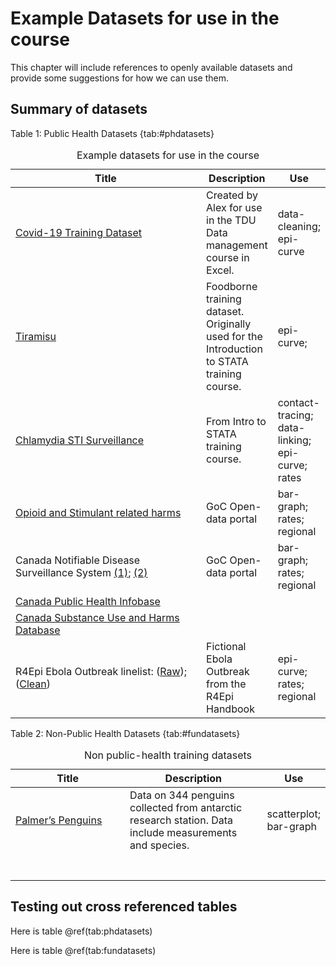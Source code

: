# Example Datasets for use in the course {#datasets}

This chapter will include references to openly available datasets and provide some suggestions for how we can use them.

## Summary of datasets

Table 1: Public Health Datasets {tab:\#phdatasets}

+----------------------------------------------------------------------------------------------------------------------------------------------------------------------------------------------------------------------------------------------------------------------------------------------+--------------------------------------------------------------------------------------------+-------------------------------------------------+
| Title                                                                                                                                                                                                                                                                                        | Description                                                                                | Use                                             |
+==============================================================================================================================================================================================================================================================================================+============================================================================================+=================================================+
| [Covid-19 Training Dataset](https://022gc-my.sharepoint.com/:f:/r/personal/joanne_stares_phac-aspc_gc_ca/Documents/CapacityBuilding_DataManagement/DataManagement_3_Excel_pt1?csf=1&web=1&e=6T3a0p "Covid-19 Training Dataset")                                                              | Created by Alex for use in the TDU Data management course in Excel.                        | data-cleaning; epi-curve                        |
+----------------------------------------------------------------------------------------------------------------------------------------------------------------------------------------------------------------------------------------------------------------------------------------------+--------------------------------------------------------------------------------------------+-------------------------------------------------+
| [Tiramisu](https://022gc-my.sharepoint.com/:f:/r/personal/joanne_stares_phac-aspc_gc_ca/Documents/IntroToStata/Tira%20Case%20Study?csf=1&web=1&e=Aqo5ge "Tiramisu training data")                                                                                                            | Foodborne training dataset. Originally used for the Introduction to STATA training course. | epi-curve;                                      |
+----------------------------------------------------------------------------------------------------------------------------------------------------------------------------------------------------------------------------------------------------------------------------------------------+--------------------------------------------------------------------------------------------+-------------------------------------------------+
| [Chlamydia STI Surveillance](https://022gc-my.sharepoint.com/:f:/r/personal/joanne_stares_phac-aspc_gc_ca/Documents/IntroToStata/Chlamydia%20Case%20Study?csf=1&web=1&e=6S885y "Chlamydia case study")                                                                                       | From Intro to STATA training course.                                                       | contact-tracing; data-linking; epi-curve; rates |
+----------------------------------------------------------------------------------------------------------------------------------------------------------------------------------------------------------------------------------------------------------------------------------------------+--------------------------------------------------------------------------------------------+-------------------------------------------------+
| [Opioid and Stimulant related harms](https://open.canada.ca/data/en/dataset/1092497d-6c72-4e66-930b-9d6337e64af5 "Opioid and Stimulant related harms")                                                                                                                                       | GoC Open-data portal                                                                       | bar-graph; rates; regional                      |
+----------------------------------------------------------------------------------------------------------------------------------------------------------------------------------------------------------------------------------------------------------------------------------------------+--------------------------------------------------------------------------------------------+-------------------------------------------------+
| Canada Notifiable Disease Surveillance System [(1)](https://open.canada.ca/data/en/dataset/b712dd07-f30d-463f-b743-26ab3465d91b "CNDSS Link 1"); [(2)](https://open.canada.ca/data/en/dataset/f2a711f9-be80-4b98-a205-8ac9e5e0d126 "CNDSS Link 2")                                           | GoC Open-data portal                                                                       | bar-graph; rates; regional                      |
+----------------------------------------------------------------------------------------------------------------------------------------------------------------------------------------------------------------------------------------------------------------------------------------------+--------------------------------------------------------------------------------------------+-------------------------------------------------+
| [Canada Public Health Infobase](https://health-infobase.canada.ca/ "CPHI Link")                                                                                                                                                                                                              |                                                                                            |                                                 |
+----------------------------------------------------------------------------------------------------------------------------------------------------------------------------------------------------------------------------------------------------------------------------------------------+--------------------------------------------------------------------------------------------+-------------------------------------------------+
| [Canada Substance Use and Harms Database](https://csuch.ca/explore-the-data/)                                                                                                                                                                                                                |                                                                                            |                                                 |
+----------------------------------------------------------------------------------------------------------------------------------------------------------------------------------------------------------------------------------------------------------------------------------------------+--------------------------------------------------------------------------------------------+-------------------------------------------------+
| R4Epi Ebola Outbreak linelist: ([Raw](https://github.com/appliedepi/epirhandbook_eng/raw/master/data/case_linelists/linelist_raw.xlsx "R4Epi Ebola Raw")); ([Clean](https://github.com/appliedepi/epirhandbook_eng/raw/master/data/case_linelists/linelist_cleaned.rds "R4Epi Ebola Clean")) | Fictional Ebola Outbreak from the R4Epi Handbook                                           | epi-curve; rates; regional                      |
+----------------------------------------------------------------------------------------------------------------------------------------------------------------------------------------------------------------------------------------------------------------------------------------------+--------------------------------------------------------------------------------------------+-------------------------------------------------+

: Example datasets for use in the course

Table 2: Non-Public Health Datasets {tab:\#fundatasets}

+----------------------------------------------------------------------------------------+--------------------------------------------------------------------------------------------------------+------------------------+
| Title                                                                                  | Description                                                                                            | Use                    |
+========================================================================================+========================================================================================================+========================+
| [Palmer's Penguins](https://allisonhorst.github.io/palmerpenguins/ "Penguin Datasets") | Data on 344 penguins collected from antarctic research station. Data include measurements and species. | scatterplot; bar-graph |
+----------------------------------------------------------------------------------------+--------------------------------------------------------------------------------------------------------+------------------------+
|                                                                                        |                                                                                                        |                        |
+----------------------------------------------------------------------------------------+--------------------------------------------------------------------------------------------------------+------------------------+
|                                                                                        |                                                                                                        |                        |
+----------------------------------------------------------------------------------------+--------------------------------------------------------------------------------------------------------+------------------------+
|                                                                                        |                                                                                                        |                        |
+----------------------------------------------------------------------------------------+--------------------------------------------------------------------------------------------------------+------------------------+
|                                                                                        |                                                                                                        |                        |
+----------------------------------------------------------------------------------------+--------------------------------------------------------------------------------------------------------+------------------------+
|                                                                                        |                                                                                                        |                        |
+----------------------------------------------------------------------------------------+--------------------------------------------------------------------------------------------------------+------------------------+
|                                                                                        |                                                                                                        |                        |
+----------------------------------------------------------------------------------------+--------------------------------------------------------------------------------------------------------+------------------------+
|                                                                                        |                                                                                                        |                        |
+----------------------------------------------------------------------------------------+--------------------------------------------------------------------------------------------------------+------------------------+

: Non public-health training datasets

## Testing out cross referenced tables

Here is table \@ref(tab:phdatasets)

Here is table \@ref(tab:fundatasets)
